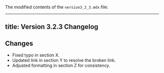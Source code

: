 The modified contents of the `version3_2_3.mdx` file:

---
title: Version 3.2.3 Changelog
---

## Changes

- Fixed typo in section X.
- Updated link in section Y to resolve the broken link.
- Adjusted formatting in section Z for consistency.
